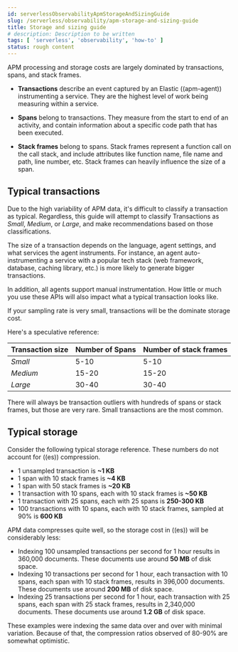 ```yaml
---
id: serverlessObservabilityApmStorageAndSizingGuide
slug: /serverless/observability/apm-storage-and-sizing-guide
title: Storage and sizing guide
# description: Description to be written
tags: [ 'serverless', 'observability', 'how-to' ]
status: rough content
---
```



<RoughContent />

<div id="storage-guide"></div>

APM processing and storage costs are largely dominated by transactions, spans, and stack frames.

* <DocLink id="serverlessObservabilityApmSpansTransactionsErrorsMetricsMetadata">**Transactions**</DocLink> describe an event captured by an Elastic ((apm-agent)) instrumenting a service.
    They are the highest level of work being measuring within a service.

* <DocLink id="serverlessObservabilityApmSpansTransactionsErrorsMetricsMetadata">**Spans**</DocLink> belong to transactions. They measure from the start to end of an activity,
    and contain information about a specific code path that has been executed.

* **Stack frames** belong to spans. Stack frames represent a function call on the call stack,
    and include attributes like function name, file name and path, line number, etc.
    Stack frames can heavily influence the size of a span.

## Typical transactions

Due to the high variability of APM data, it's difficult to classify a transaction as typical.
Regardless, this guide will attempt to classify Transactions as _Small_, _Medium_, or _Large_,
and make recommendations based on those classifications.

The size of a transaction depends on the language, agent settings, and what services the agent instruments.
For instance, an agent auto-instrumenting a service with a popular tech stack
(web framework, database, caching library, etc.) is more likely to generate bigger transactions.

In addition, all agents support manual instrumentation.
How little or much you use these APIs will also impact what a typical transaction looks like.

If your sampling rate is very small, transactions will be the dominate storage cost.

Here's a speculative reference:

| Transaction size | Number of Spans | Number of stack frames |
|---|---|---|
| _Small_ | 5-10 | 5-10 |
| _Medium_ | 15-20 | 15-20 |
| _Large_ | 30-40 | 30-40 |

There will always be transaction outliers with hundreds of spans or stack frames, but those are very rare.
Small transactions are the most common.

## Typical storage

Consider the following typical storage reference.
These numbers do not account for ((es)) compression.

* 1 unsampled transaction is **~1 KB**
* 1 span with 10 stack frames is **~4 KB**
* 1 span with 50 stack frames is **~20 KB**
* 1 transaction with 10 spans, each with 10 stack frames is **~50 KB**
* 1 transaction with 25 spans, each with 25 spans is **250-300 KB**
* 100 transactions with 10 spans, each with 10 stack frames, sampled at 90% is **600 KB**

APM data compresses quite well, so the storage cost in ((es)) will be considerably less:

* Indexing 100 unsampled transactions per second for 1 hour results in 360,000 documents. These documents use around **50 MB** of disk space.
* Indexing 10 transactions per second for 1 hour, each transaction with 10 spans, each span with 10 stack frames, results in 396,000 documents. These documents use around **200 MB** of disk space.
* Indexing 25 transactions per second for 1 hour, each transaction with 25 spans, each span with 25 stack frames, results in 2,340,000 documents. These documents use around **1.2 GB** of disk space.

<DocCallOut title="Note">
These examples were indexing the same data over and over with minimal variation. Because of that, the compression ratios observed of 80-90% are somewhat optimistic.
</DocCallOut>


